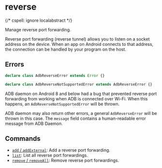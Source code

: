 # reverse

{/*
cspell: ignore localabstract
*/}

Manage reverse port forwarding.

Reverse port forwarding (reverse tunnel) allows you to listen on a socket address on the device. When an app on Android connects to that address, the connection can be handled by your program on the host.

## Errors

```ts
declare class AdbReverseError extends Error {}

declare class AdbReverseNotSupportedError extends AdbReverseError {}
```

ADB daemon on Android 8 and below had a bug that prevented reverse port forwarding from working when ADB is connected over Wi-Fi. When this happens, an `AdbReverseNotSupportedError` will be thrown.

ADB daemon may also return other errors, a general `AdbReverseError` will be thrown in this case. The `message` field contains a human-readable error message from ADB Daemon.

## Commands

* [`add` / `addExternal`](./add.mdx): Add a reverse port forwarding.
* [`list`](./list.mdx): List all reverse port forwardings.
* [`remove` / `removeAll`](./remove.mdx): Remove reverse port forwardings.
